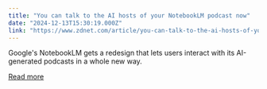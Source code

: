 ```yaml
---
title: "You can talk to the AI hosts of your NotebookLM podcast now"
date: "2024-12-13T15:30:19.000Z"
link: "https://www.zdnet.com/article/you-can-talk-to-the-ai-hosts-of-your-notebooklm-podcast-now/"
---
```


Google's NotebookLM gets a redesign that lets users interact with its AI-generated podcasts in a whole new way.

[Read more](https://www.zdnet.com/article/you-can-talk-to-the-ai-hosts-of-your-notebooklm-podcast-now/)
